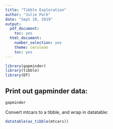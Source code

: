 ```yaml
---
title: "Tibble Exploration"
author: "Julie Park"
date: "Sept 10, 2019"
output:
  pdf_document:
    toc: yes
  html_document:
    number_selection: yes
    theme: cerulean
    toc: yes
---
```


```r
library(gapminder)
library(tibble)
library(DT)
```

## Print out gapminder data:

```r
gapminder
```

<!--This is a comment-->

Convert mtcars to a tibble, and wrap in datatable:

```r
datatable(as_tibble(mtcars))
```

